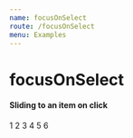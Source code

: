 ```yaml
---
name: focusOnSelect
route: /focusOnSelect
menu: Examples
---
```



# focusOnSelect
#### Sliding to an item on click

<Playground >
    <Carousel 
        focusOnSelect={true}
        itemsToShow={3}
    >
        <Item>1</Item>
        <Item>2</Item>
        <Item>3</Item>
        <Item>4</Item>
        <Item>5</Item>
        <Item>6</Item>
    </Carousel>
</Playground>